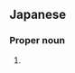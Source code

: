 ==Japanese==
{{ja-kanjitab|けん|すけ}}

===Proper noun===
{{ja-pos|proper|けんすけ}}

# {{given name|male|lang=ja|sort=けんすけ}}
